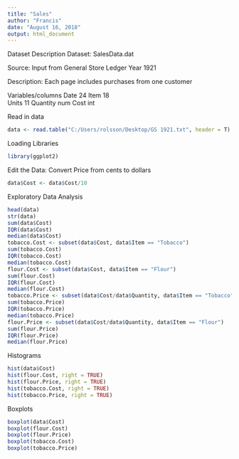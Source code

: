 ---
title: "Sales"
author: "Francis"
date: "August 16, 2018"
output: html_document
---

Dataset Description
Dataset: SalesData.dat

Source: Input from General Store Ledger Year 1921

Description: Each page includes purchases from one customer

Variables/columns
Date  24
Item  18          
Units 11
Quantity  num
Cost  int

Read in data 
```{r}
data <- read.table("C:/Users/rolsson/Desktop/GS 1921.txt", header = T)
```
Loading Libraries

```{r}
library(ggplot2)
```
Edit the Data: Convert Price from cents to dollars
```{r}
data$Cost <- data$Cost/10
```

Exploratory Data Analysis
```{r}
head(data)
str(data)
sum(data$Cost)
IQR(data$Cost)
median(data$Cost)
tobacco.Cost <- subset(data$Cost, data$Item == "Tobacco")
sum(tobacco.Cost)
IQR(tobacco.Cost)
median(tobacco.Cost)
flour.Cost <- subset(data$Cost, data$Item == "Flour")
sum(flour.Cost)
IQR(flour.Cost)
median(flour.Cost)
tobacco.Price <- subset(data$Cost/data$Quantity, data$Item == "Tobacco")
sum(tobacco.Price)
IQR(tobacco.Price)
median(tobacco.Price)
flour.Price <- subset(data$Cost/data$Quantity, data$Item == "Flour")
sum(flour.Price)
IQR(flour.Price)
median(flour.Price)
```
Histograms

```{r}
hist(data$Cost)
hist(flour.Cost, right = TRUE)
hist(flour.Price, right = TRUE)
hist(tobacco.Cost, right = TRUE)
hist(tobacco.Price, right = TRUE)
```
Boxplots

```{r}
boxplot(data$Cost)
boxplot(flour.Cost)
boxplot(flour.Price)
boxplot(tobacco.Cost)
boxplot(tobacco.Price)
```